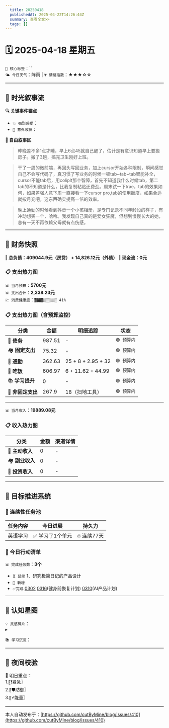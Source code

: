 ```yaml
---
  title: 20250418
  publishedAt: 2025-04-22T14:26:44Z
  summary: 查看全文>>
  tags: []
---
```


# 🗓️ 2025-04-18 星期五
`🔑 核心标签`：``  
`🌤️ 今日天气`：阵雨 | `💗 情绪指数`：★★★☆☆  

---


## 🌊 **时光叙事流**
**🔍 关键事件锚点**  
- `💥 强烈感受`：            
- `🎉 意外收获`：      

**📖 自由叙事区**  
> 昨晚差不多1点才睡，早上6点45就自己醒了，估计是有意识知道早上要搬房子。搬了3趟，搞完卫生刚好上班。

> 干了一周的微前端，再回头写回业务，加上cursor开始各种限制，瞬间感觉自己不会写代码了，真习惯了写业务的时候一顿tab~tab~tab智能补全，cursor不能tab后，用coliplt那个智障，首先不知道我什么时候tab，第二tab的不知道是什么，比我复制粘贴还费劲。周末试一下trae，tab的效果如何，如果差强人意下周一直接看一下cursor pro,tab的使用额度，如果合适就按月充吧，这东西确实提高一倍的效率。

> 晚上通勤的时候看到抖音一个小孩相册，是专门记录不同年龄段的样子，有冲动想买一个，哈哈。我发现自己真的是爱女狂魔，但想到慢慢长大的她，总有一天不再依赖父母就有点伤感。
---

## 💸 **财务快照**
‖ **总负债：409044.9元（房贷） + 14,826.12元（外债）**
‖ **现金流：0元**

### 📋 支出热力图

`📊 当月预算`：**5700元**  
`📊 支出合计`：**2,338.23元**  
`💹 消费健康度`：`▓▓▓▓░░░░░░ 41%`  
### 📋 支出热力图（含预算监控）
| 分类         | 金额    | 明细追踪                  | 状态           |
|--------------|---------|---------------------------|----------------|
| 🏦 **债务**    | 987.51   | -    | `🟢 预算内`   |
| 🏘️ **固定支出** | 75.32     |  -   | `🟢 预算内`     |
| 🚌 **通勤**     | 362.63      | 25 + 8 + 2.95 + 32      | `🟢 预算内`     |
| 🍜 **吃饭**     |  606.97   | 6 + 11.62 + 44.99  | `🟢 预算内`   |
| 📚 **学习提升** | 0      | -       | `🟢 预算内`     |
| 🎲 **非固定支出** | 267.9     | 18（扫地工具）   | `🟢 预算内`  |
---

`📊 当月收入`：**19889.08元**  

### 📋 收入热力图
| 分类         | 金额    | 渠道详情             |
|--------------|---------|-------------------------|
| 🏦 **主动收入**  | 0                | -        |
| 🏘️ **副业收入**  | 0                | -        |
| 🚌 **投资收入**  | 0                | -        |



---

## 🎯 **目标推进系统**

### 🔄 连续性任务池
| 任务内容                | 今日进展          | 持久力     |
|-------------------------|-------------------|------------|
| 英语学习         | ✅ 学习了1个单元 | 🔥 连续77天  |



### 📌 今日行动清单

`📊 完成任务数`：**3个**  
- `⏳ 延续` 1、研究极简日记的产品设计             
- `🚩 新增`   
- `✅完成` [0302](note://WEB9685e40ae7a6464db1196641a1ffd0ee)   [0316](note://WEBc1fcc89ec3e741538b703e8017b38c9f)(健身前恢复计划)  [0310](note://WEBfc89f9187c014fbe9fab88e2d09b4bde)(AI产品计划)


---

## 🌌 **认知星图**
`💡 灵感碎片`：  
▸ 


`📚 学习沉淀`：  
>    

---

## 🌃 夜间校验

🚀 明日重点：  
1.〖❗紧急〗  
2.〖🛡️防御〗  
3.〖⚡能量〗

---
本人自动发布于：[https://github.com/cutByMine/blog/issues/410](https://github.com/cutByMine/blog/issues/410)
